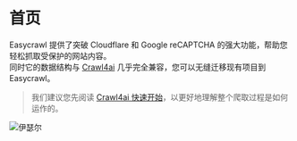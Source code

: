 # 首页
Easycrawl 提供了突破 Cloudflare 和 Google reCAPTCHA 的强大功能，帮助您轻松抓取受保护的网站内容。  
同时它的数据结构与 [Crawl4ai](https://github.com/unclecode/crawl4ai) 几乎完全兼容，您可以无缝迁移现有项目到 Easycrawl。

> 我们建议您先阅读 [Crawl4ai 快速开始](https://docs.crawl4ai.com/quickstart/)，以更好地理解整个爬取过程是如何运作的。

![伊瑟尔](/etheria.png)